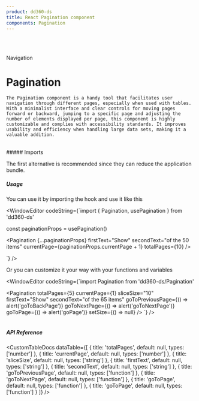 ```yaml
---
product: dd360-ds
title: React Pagination component
components: Pagination
---
```


<br id='top' />
<br />

<Label>Navigation</Label>

# <span name="floating-nav">Pagination</span>

    The Pagination component is a handy tool that facilitates user navigation through different pages, especially when used with tables. With a minimalist interface and clear controls for moving pages forward or backward, jumping to a specific page and adjusting the number of elements displayed per page, this component is highly customizable and complies with accessibility standards. It improves usability and efficiency when handling large data sets, making it a valuable addition.

<br />
##### <span name="floating-nav">Imports</span>

The first alternative is recommended since they can reduce the application bundle.

<WindowEditor codeString="import Pagination from 'dd360-ds/Pagination'" />
<WindowEditor codeString="import { Pagination } from 'dd360-ds'" />

##### <span name="floating-nav">Usage</span>

You can use it by importing the <Tag text='usePagination' /> hook and use it like this

<Playground className="flex items-center gap-x-5">
    <PaginationCustom />
</Playground>

<WindowEditor
    codeString={`import { Pagination, usePagination } from 'dd360-ds'

const paginationProps = usePagination()

<Pagination {...paginationProps} firstText="Show" secondText="of the 50 items" currentPage={paginationProps.currentPage + 1} totalPages={10} />

`} />

Or you can customize it your way with your functions and variables

<WindowEditor
    codeString={`import Pagination from 'dd360-ds/Pagination'

<Pagination
    totalPages={5}
    currentPage={1}
    sliceSize="10"
    firstText="Show"
    secondText="of the 65 items"
    goToPreviousPage={() => alert('goToBackPage')}
    goToNextPage={() => alert('goToNextPage')}
    goToPage={() => alert('goPage')}
    setSize={() => null}
/>
`} />
<br />
<br />

##### <span name="floating-nav">API Reference</span>

<CustomTableDocs
    dataTable={[
        { title: 'totalPages', default: null, types: ['number'] },
        { title: 'currentPage', default: null, types: ['number'] },
        { title: 'sliceSize', default: null, types: ['string'] },
        { title: 'firstText', default: null, types: ['string'] },
        { title: 'secondText', default: null, types: ['string'] },
        { title: 'goToPreviousPage', default: null, types: ['function'] },
        { title: 'goToNextPage', default: null, types: ['function'] },
        { title: 'goToPage', default: null, types: ['function'] },
        { title: 'goToPage', default: null, types: ['function'] }
    ]}
/>

<BackAndForwardController />